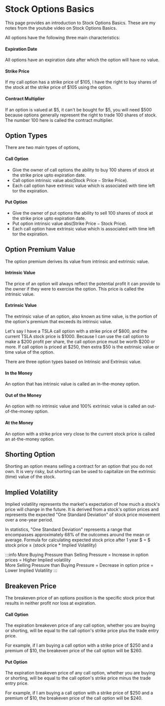# Stock Options Basics

This page provides an introduction to Stock Options Basics. These are my notes from the youtube video on Stock Options Basics.

All options have the following three main characteristics:

#### Expiration Date

All options have an expiration date after which the option will have no value.

#### Strike Price 

If my call option has a strike price of \$$105$, I have the right to buy shares of the stock at the strike price of \$$105$ using the option.

#### Contract Multiplier

If an option is valued at \$$5$, it can't be bought for \$$5$, you will need \$$500$ because options generally represent the right to trade $100$ shares of stock. The number $100$ here is called the contract multiplier.


## Option Types

There are two main types of options, 

#### Call Option

- Give the owner of call options the ability to buy $100$ shares of stock at the strike price upto expiration date.
- Call option intrinsic value $\text{abs}(\text{Stock Price} - \text{Strike Price})$.
- Each call option have extrinsic value which is associated with time left tor the expiration.

#### Put Option 

- Give the owner of put options the ability to sell $100$ shares of stock at the strike price upto expiration date.
- Put option intrinsic value $\text{abs}(\text{Strike Price} - \text{Stock Price})$.
- Each call option have extrinsic value which is associated with time left tor the expiration.


## Option Premium Value

The option premium derives its value from intrinsic and extrinsic value.

#### Intrinsic Value

The price of an option will always reflect the potential profit it can provide to the owner if they were to exercise the option. This price is called the intrinsic value.	

#### Extrinsic Value

The extrinsic value of an option, also known as time value, is the portion of the option's premium that exceeds its intrinsic value.

Let's say I have a TSLA call option with a strike price of \$$800$, and the current TSLA stock price is \$$1000$. Because I can use the call option to make a \$$200$ profit per share, the call option price must be worth \$$200$ or more. If call option is priced at \$$250$, then extra \$$50$ is the extrinsic value or time value of the option.


There are three option types based on Intrinsic and Extrinsic value.

#### In the Money

An option that has intrinsic value is called an in-the-money option.

#### Out of the Money

An option with no intrinsic value and 100% extrinsic value is called an out-of-the-money option.

#### At the Money

An option with a strike price very close to the current stock price is called an at-the-money option.


## Shorting Option

Shorting an option means selling a contract for an option that you do not own. It is very risky, but shorting can be used to capitalize on the extrinsic (time) value of the stock.


## Implied Volatility 

Implied volatility represents the market's expectation of how much a stock's price will change in the future. It is derived from a stock's option prices and represents the expected "One Standard Deviation" of stock price movement over a one-year period.

In statistics, "One Standard Deviation" represents a range that encompasses approximately $68$% of the outcomes around the mean or average. Formula for calculating expected stock price after $1$ year $ = $ stock price $\pm$ (stock price $*$ Implied Volatility)

:::info
More Buying Pressure than Selling Pressure = Increase in option prices = Higher Implied volatility \
More Selling Pressure than Buying Pressure = Decrease in option price = Lower Implied Volatility
:::

## Breakeven Price

The breakeven price of an options position is the specific stock price that results in neither profit nor loss at expiration.

#### Call Option

The expiration breakeven price of any call option, whether you are buying or shorting, will be equal to the call option's strike price plus the trade entry price.

For example, if I am buying a call option with a strike price of \$$250$ and a premium of \$$10$, the breakeven price of the call option will be \$$260$.

#### Put Option

The expiration breakeven price of any call option, whether you are buying or shorting, will be equal to the call option's strike price minus the trade entry price.

For example, if I am buying a call option with a strike price of \$$250$ and a premium of \$$10$, the breakeven price of the call option will be \$$240$.

